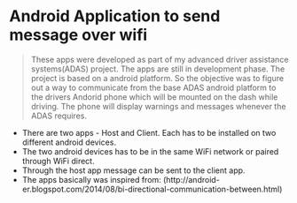 # Android Application to send message over wifi

> These apps were developed as part of my advanced driver assistance systems(ADAS) project.
  The apps are still in development phase. The project is based on a android platform.
  So the objective was to figure out a way to  communicate from the base ADAS android platform to the drivers Andorid phone which will be  mounted on the dash while driving.
  The phone will display warnings and messages whenever the ADAS requires.
  
  
 - There are two apps - Host and Client. Each has to be installed on two different android devices.
 - The two android devices has to be in the same WiFi network or paired through WiFi direct.
 - Through the host app message can be sent to the client app.
 - The apps basically was inspired from: 
  (http://android-er.blogspot.com/2014/08/bi-directional-communication-between.html)
